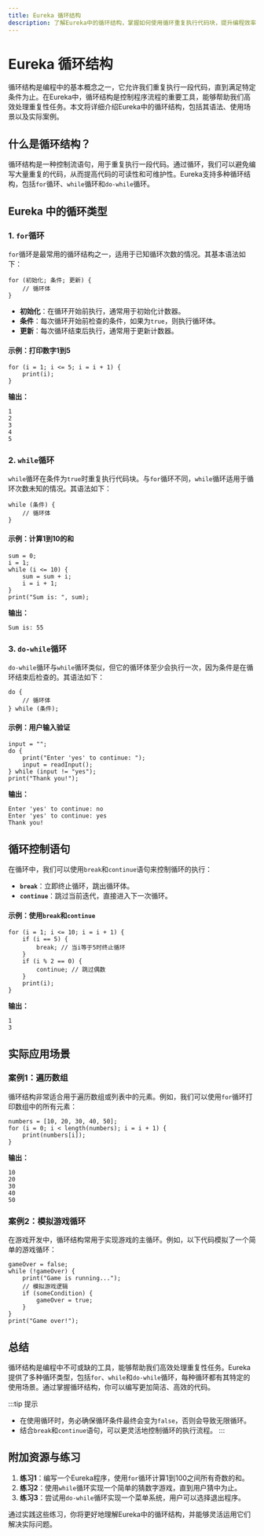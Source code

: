 ```yaml
---
title: Eureka 循环结构
description: 了解Eureka中的循环结构，掌握如何使用循环重复执行代码块，提升编程效率。
---
```


# Eureka 循环结构

循环结构是编程中的基本概念之一，它允许我们重复执行一段代码，直到满足特定条件为止。在Eureka中，循环结构是控制程序流程的重要工具，能够帮助我们高效处理重复性任务。本文将详细介绍Eureka中的循环结构，包括其语法、使用场景以及实际案例。

## 什么是循环结构？

循环结构是一种控制流语句，用于重复执行一段代码。通过循环，我们可以避免编写大量重复的代码，从而提高代码的可读性和可维护性。Eureka支持多种循环结构，包括`for`循环、`while`循环和`do-while`循环。

## Eureka 中的循环类型

### 1. `for`循环

`for`循环是最常用的循环结构之一，适用于已知循环次数的情况。其基本语法如下：

```eureka
for (初始化; 条件; 更新) {
    // 循环体
}
```

- **初始化**：在循环开始前执行，通常用于初始化计数器。
- **条件**：每次循环开始前检查的条件，如果为`true`，则执行循环体。
- **更新**：每次循环结束后执行，通常用于更新计数器。

#### 示例：打印数字1到5

```eureka
for (i = 1; i <= 5; i = i + 1) {
    print(i);
}
```

**输出：**
```
1
2
3
4
5
```

### 2. `while`循环

`while`循环在条件为`true`时重复执行代码块。与`for`循环不同，`while`循环适用于循环次数未知的情况。其语法如下：

```eureka
while (条件) {
    // 循环体
}
```

#### 示例：计算1到10的和

```eureka
sum = 0;
i = 1;
while (i <= 10) {
    sum = sum + i;
    i = i + 1;
}
print("Sum is: ", sum);
```

**输出：**
```
Sum is: 55
```

### 3. `do-while`循环

`do-while`循环与`while`循环类似，但它的循环体至少会执行一次，因为条件是在循环结束后检查的。其语法如下：

```eureka
do {
    // 循环体
} while (条件);
```

#### 示例：用户输入验证

```eureka
input = "";
do {
    print("Enter 'yes' to continue: ");
    input = readInput();
} while (input != "yes");
print("Thank you!");
```

**输出：**
```
Enter 'yes' to continue: no
Enter 'yes' to continue: yes
Thank you!
```

## 循环控制语句

在循环中，我们可以使用`break`和`continue`语句来控制循环的执行：

- **`break`**：立即终止循环，跳出循环体。
- **`continue`**：跳过当前迭代，直接进入下一次循环。

#### 示例：使用`break`和`continue`

```eureka
for (i = 1; i <= 10; i = i + 1) {
    if (i == 5) {
        break; // 当i等于5时终止循环
    }
    if (i % 2 == 0) {
        continue; // 跳过偶数
    }
    print(i);
}
```

**输出：**
```
1
3
```

## 实际应用场景

### 案例1：遍历数组

循环结构非常适合用于遍历数组或列表中的元素。例如，我们可以使用`for`循环打印数组中的所有元素：

```eureka
numbers = [10, 20, 30, 40, 50];
for (i = 0; i < length(numbers); i = i + 1) {
    print(numbers[i]);
}
```

**输出：**
```
10
20
30
40
50
```

### 案例2：模拟游戏循环

在游戏开发中，循环结构常用于实现游戏的主循环。例如，以下代码模拟了一个简单的游戏循环：

```eureka
gameOver = false;
while (!gameOver) {
    print("Game is running...");
    // 模拟游戏逻辑
    if (someCondition) {
        gameOver = true;
    }
}
print("Game over!");
```

## 总结

循环结构是编程中不可或缺的工具，能够帮助我们高效处理重复性任务。Eureka提供了多种循环类型，包括`for`、`while`和`do-while`循环，每种循环都有其特定的使用场景。通过掌握循环结构，你可以编写更加简洁、高效的代码。

:::tip 提示
- 在使用循环时，务必确保循环条件最终会变为`false`，否则会导致无限循环。
- 结合`break`和`continue`语句，可以更灵活地控制循环的执行流程。
:::

## 附加资源与练习

1. **练习1**：编写一个Eureka程序，使用`for`循环计算1到100之间所有奇数的和。
2. **练习2**：使用`while`循环实现一个简单的猜数字游戏，直到用户猜中为止。
3. **练习3**：尝试用`do-while`循环实现一个菜单系统，用户可以选择退出程序。

通过实践这些练习，你将更好地理解Eureka中的循环结构，并能够灵活运用它们解决实际问题。